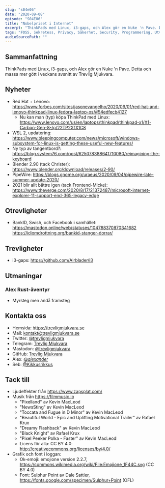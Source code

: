```yaml
---
slug: "s04e06"
date: "2020-09-08"
episode: "S04E06"
title: "Nobelpriset i Internet"
excerpt: "ThinkPads med Linux, i3-gaps, och Alex gör en Nuke 'n Pave. Detta och massa mer gött i veckans avsnitt av Trevlig Mjukvara." 
tags: "FOSS, Sekretess, Privacy, Säkerhet, Security, Programmering, Utveckling, RaspberryPi, Mjukvara, PinePhone, Technology, Linux, Open Source, git, vim, rust, node, npm," 
audioSourcePath: ""
---
```

## Sammanfattning
ThinkPads med Linux, i3-gaps, och Alex gör en Nuke 'n Pave. Detta och massa mer gött i veckans avsnitt av Trevlig Mjukvara.

## Nyheter
- Red Hat + Lenovo: https://www.forbes.com/sites/jasonevangelho/2020/09/01/red-hat-and-lenovo-thinkpad-linux-fedora-laptop-os/#54edfecb4127
  - Nu kan man (typ) köpa ThinkPad med Linux: https://www.lenovo.com/us/en/laptops/thinkpad/thinkpad-x1/X1-Carbon-Gen-8-/p/22TP2X1X1C8
- WSL 2, updatering: https://www.bleepingcomputer.com/news/microsoft/windows-subsystem-for-linux-is-getting-these-useful-new-features/
- Ny typ av tangentbord?: https://blog.system76.com/post/625078388641710080/reimagining-the-keyboard
- Blender 2.90 (tack Christer): https://www.blender.org/download/releases/2-90/
- PipeWire: https://blogs.gnome.org/uraeus/2020/09/04/pipewire-late-summer-update-2020/
- 2021 blir allt bättre igen (tack Frontend-Micke): https://www.theverge.com/2020/8/17/21372487/microsoft-internet-explorer-11-support-end-365-legacy-edge

## Otrevligheter
- BankID, Swish, och Facebook i samhället: https://mastodon.online/web/statuses/104788370870341682 https://idiomdrottning.org/bankid-stanger-dorrar/

## Trevligheter
- i3-gaps: https://github.com/Airblader/i3

## Utmaningar
### Alex Rust-äventyr 
- Myrsteg men ändå framsteg

## Kontakta oss
- Hemsida: https://trevligmjukvara.se
- Mail: kontakt@trevligmjukvara.se
- Twitter: [@trevligmjukvara](https://twitter.com/trevligmjukvara)
- Telegram: [Trevlig Mjukvara](https://t.me/trevligmjukvara)
- Mastodon: [@trevligmjukvara](https://mastodon.linuxkompis.se/@trevligmjukvara)
- GitHub: [Trevlig Mjukvara](https://github.com/trevligmjukvara)
- Alex: [@_alexander_](https://mastodon.online/@_alexander_)
- Seb: [@Kikkusrikkus](https://twitter.com/Kikkusrikkus)

## Tack till
- Ljudeffekter från https://www.zapsplat.com/
- Musik från https://filmmusic.io
  - "Pixelland" av Kevin MacLeod
  - "NewsSting" av Kevin MacLeod
  - "Toccata and Fugue in D Minor" av Kevin MacLeod
  - "Beautiful World - Epic and Uplifting Motivational Trailer" av Rafael Krux
  - "Dreamy Flashback" av Kevin MacLeod
  - "Black Knight" av Rafael Krux
  - "Pixel Peeker Polka - Faster" av Kevin MacLeod
  - Licens för alla: CC BY 4.0: http://creativecommons.org/licenses/by/4.0/
- Grafik och font i loggan:
  - Ok-emoji: emojione version 2.2.7, https://commons.wikimedia.org/wiki/File:Emojione_1F44C.svg (CC BY 4.0)
  - Font: Sulphur Point av Dale Sattler, https://fonts.google.com/specimen/Sulphur+Point (OFL)
